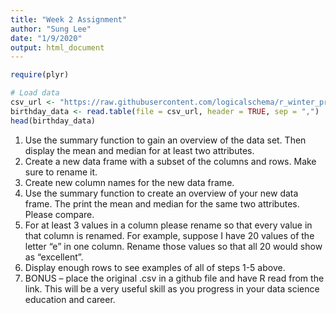 ```yaml
---
title: "Week 2 Assignment"
author: "Sung Lee"
date: "1/9/2020"
output: html_document
---
```

``` r
require(plyr)

# Load data
csv_url <- "https://raw.githubusercontent.com/logicalschema/r_winter_projects/master/Birthdays.csv"
birthday_data <- read.table(file = csv_url, header = TRUE, sep = ",")
head(birthday_data)
```

1. Use the summary function to gain an overview of the data set. Then display the mean and median for at least two attributes.
2. Create a new data frame with a subset of the columns and rows. Make sure to rename it.
3. Create new column names for the new data frame.
4. Use the summary function to create an overview of your new data frame. The print the mean and median for the same two attributes. Please compare.
5. For at least 3 values in a column please rename so that every value in that column is renamed. For example, suppose I have 20 values of the letter “e” in one column. Rename those values so that all 20 would show as “excellent”.
6. Display enough rows to see examples of all of steps 1-5 above.
7. BONUS – place the original .csv in a github file and have R read from the link. This will be a very useful skill as you progress in your data science education and career.

